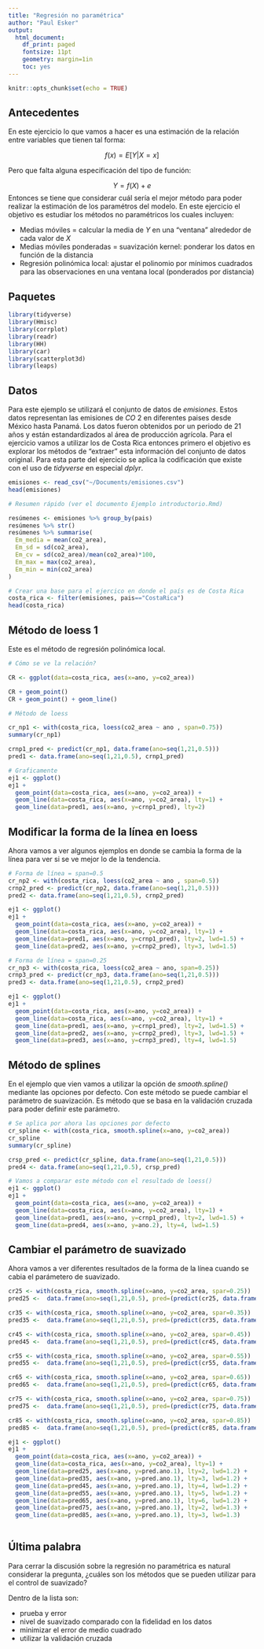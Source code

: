 ```yaml
---
title: "Regresión no paramétrica"
author: "Paul Esker"
output:
  html_document:
    df_print: paged
    fontsize: 11pt
    geometry: margin=1in
    toc: yes
---
```


```r
knitr::opts_chunk$set(echo = TRUE)
```

## Antecedentes

En este ejercicio lo que vamos a hacer es una estimación de la relación entre variables que tienen tal forma:

$$f(x) = E[Y|X=x]$$

Pero que falta alguna especificación del tipo de función:

$$Y = f(X) + e$$
Entonces se tiene que considerar cuál sería el mejor método para poder realizar la estimación de los paramétros del modelo. En este ejercicio el objetivo es estudiar los métodos no paramétricos los cuales incluyen:

* Medias móviles = calcular la media de *Y* en una "ventana" alrededor de cada valor de *X*
* Medias móviles ponderadas = suavización kernel: ponderar los datos en función de la distancia
* Regresión polinómica local: ajustar el polinomio por mínimos cuadrados para las observaciones en una ventana local (ponderados por distancia)

## Paquetes

```r

library(tidyverse)
library(Hmisc)
library(corrplot)
library(readr)
library(HH)
library(car)
library(scatterplot3d)
library(leaps)

```

## Datos

Para este ejemplo se utilizará el conjunto de datos de *emisiones*. Estos datos  representan las emisiones de $CO~2$ en diferentes paises desde México hasta Panamá. Los datos fueron obtenidos por un periodo de 21 años y están estandardizados al área de producción agrícola. Para el ejercicio vamos a utilizar los de Costa Rica entonces primero el objetivo es explorar los métodos de "extraer" esta información del conjunto de datos original. Para esta parte del ejercicio se aplica la codificación que existe con el uso de *tidyverse* en especial *dplyr*.


```r

emisiones <- read_csv("~/Documents/emisiones.csv")
head(emisiones)

# Resumen rápido (ver el documento Ejemplo introductorio.Rmd)

resúmenes <- emisiones %>% group_by(pais)
resúmenes %>% str()
resúmenes %>% summarise(
  Em_media = mean(co2_area),
  Em_sd = sd(co2_area),
  Em_cv = sd(co2_area)/mean(co2_area)*100,
  Em_max = max(co2_area),
  Em_min = min(co2_area)
)

# Crear una base para el ejercico en donde el país es de Costa Rica
costa_rica <- filter(emisiones, pais=="CostaRica")
head(costa_rica)

```

## Método de loess 1

Este es el método de regresión polinómica local.

```r

# Cómo se ve la relación?

CR <- ggplot(data=costa_rica, aes(x=ano, y=co2_area))

CR + geom_point()
CR + geom_point() + geom_line()

# Método de loess

cr_np1 <- with(costa_rica, loess(co2_area ~ ano , span=0.75))
summary(cr_np1)

crnp1_pred <- predict(cr_np1, data.frame(ano=seq(1,21,0.5)))
pred1 <- data.frame(ano=seq(1,21,0.5), crnp1_pred)

# Graficamente
ej1 <- ggplot() 
ej1 +
  geom_point(data=costa_rica, aes(x=ano, y=co2_area)) +
  geom_line(data=costa_rica, aes(x=ano, y=co2_area), lty=1) +
  geom_line(data=pred1, aes(x=ano, y=crnp1_pred), lty=2)

```

## Modificar la forma de la línea en loess

Ahora vamos a ver algunos ejemplos en donde se cambia la forma de la línea para ver si se ve mejor lo de la tendencia.

```r

# Forma de línea = span=0.5
cr_np2 <- with(costa_rica, loess(co2_area ~ ano , span=0.5))
crnp2_pred <- predict(cr_np2, data.frame(ano=seq(1,21,0.5)))
pred2 <- data.frame(ano=seq(1,21,0.5), crnp2_pred)

ej1 <- ggplot() 
ej1 +
  geom_point(data=costa_rica, aes(x=ano, y=co2_area)) +
  geom_line(data=costa_rica, aes(x=ano, y=co2_area), lty=1) +
  geom_line(data=pred1, aes(x=ano, y=crnp1_pred), lty=2, lwd=1.5) +
  geom_line(data=pred2, aes(x=ano, y=crnp2_pred), lty=3, lwd=1.5)

# Forma de línea = span=0.25
cr_np3 <- with(costa_rica, loess(co2_area ~ ano, span=0.25))
crnp3_pred <- predict(cr_np3, data.frame(ano=seq(1,21,0.5)))
pred3 <- data.frame(ano=seq(1,21,0.5), crnp2_pred)

ej1 <- ggplot() 
ej1 +
  geom_point(data=costa_rica, aes(x=ano, y=co2_area)) +
  geom_line(data=costa_rica, aes(x=ano, y=co2_area), lty=1) +
  geom_line(data=pred1, aes(x=ano, y=crnp1_pred), lty=2, lwd=1.5) +
  geom_line(data=pred2, aes(x=ano, y=crnp2_pred), lty=3, lwd=1.5) +
  geom_line(data=pred3, aes(x=ano, y=crnp3_pred), lty=4, lwd=1.5)

```

## Método de splines

En el ejemplo que vien vamos a utilizar la opción de *smooth.spline()* mediante las opciones por defecto. Con este método se puede cambiar el parámetro de suavización. Es método que se basa en la validación cruzada para poder definir este parámetro.

```r

# Se aplica por ahora las opciones por defecto
cr_spline <- with(costa_rica, smooth.spline(x=ano, y=co2_area))
cr_spline
summary(cr_spline)

crsp_pred <- predict(cr_spline, data.frame(ano=seq(1,21,0.5)))
pred4 <- data.frame(ano=seq(1,21,0.5), crsp_pred)

# Vamos a comparar este método con el resultado de loess()
ej1 <- ggplot() 
ej1 +
  geom_point(data=costa_rica, aes(x=ano, y=co2_area)) +
  geom_line(data=costa_rica, aes(x=ano, y=co2_area), lty=1) +
  geom_line(data=pred1, aes(x=ano, y=crnp1_pred), lty=2, lwd=1.5) +
  geom_line(data=pred4, aes(x=ano, y=ano.2), lty=4, lwd=1.5)
```

## Cambiar el parámetro de suavizado

Ahora vamos a ver diferentes resultados de la forma de la línea cuando se cabia el parámetero de suavizado. 

```r

cr25 <- with(costa_rica, smooth.spline(x=ano, y=co2_area, spar=0.25))
pred25 <-  data.frame(ano=seq(1,21,0.5), pred=(predict(cr25, data.frame(ano=seq(1,21,0.5)))))

cr35 <- with(costa_rica, smooth.spline(x=ano, y=co2_area, spar=0.35))
pred35 <-  data.frame(ano=seq(1,21,0.5), pred=(predict(cr35, data.frame(ano=seq(1,21,0.5)))))

cr45 <- with(costa_rica, smooth.spline(x=ano, y=co2_area, spar=0.45))
pred45 <-  data.frame(ano=seq(1,21,0.5), pred=(predict(cr45, data.frame(ano=seq(1,21,0.5)))))

cr55 <- with(costa_rica, smooth.spline(x=ano, y=co2_area, spar=0.55))
pred55 <-  data.frame(ano=seq(1,21,0.5), pred=(predict(cr55, data.frame(ano=seq(1,21,0.5)))))

cr65 <- with(costa_rica, smooth.spline(x=ano, y=co2_area, spar=0.65))
pred65 <-  data.frame(ano=seq(1,21,0.5), pred=(predict(cr65, data.frame(ano=seq(1,21,0.5)))))

cr75 <- with(costa_rica, smooth.spline(x=ano, y=co2_area, spar=0.75))
pred75 <-  data.frame(ano=seq(1,21,0.5), pred=(predict(cr75, data.frame(ano=seq(1,21,0.5)))))

cr85 <- with(costa_rica, smooth.spline(x=ano, y=co2_area, spar=0.85))
pred85 <-  data.frame(ano=seq(1,21,0.5), pred=(predict(cr85, data.frame(ano=seq(1,21,0.5)))))

ej1 <- ggplot() 
ej1 +
  geom_point(data=costa_rica, aes(x=ano, y=co2_area)) +
  geom_line(data=costa_rica, aes(x=ano, y=co2_area), lty=1) +
  geom_line(data=pred25, aes(x=ano, y=pred.ano.1), lty=2, lwd=1.2) +
  geom_line(data=pred35, aes(x=ano, y=pred.ano.1), lty=3, lwd=1.2) +
  geom_line(data=pred45, aes(x=ano, y=pred.ano.1), lty=4, lwd=1.2) +
  geom_line(data=pred55, aes(x=ano, y=pred.ano.1), lty=5, lwd=1.2) +
  geom_line(data=pred65, aes(x=ano, y=pred.ano.1), lty=6, lwd=1.2) +
  geom_line(data=pred75, aes(x=ano, y=pred.ano.1), lty=2, lwd=1.3) +
  geom_line(data=pred85, aes(x=ano, y=pred.ano.1), lty=3, lwd=1.3) 
  
```

## Última palabra

Para cerrar la discusión sobre la regresión no paramétrica es natural considerar la pregunta, ¿cuáles son los métodos que se pueden utilizar para el control de suavizado?

Dentro de la lista son:

* prueba y error
* nivel de suavizado comparado con la fidelidad en los datos
* minimizar el error de medio cuadrado
* utilizar la validación cruzada
